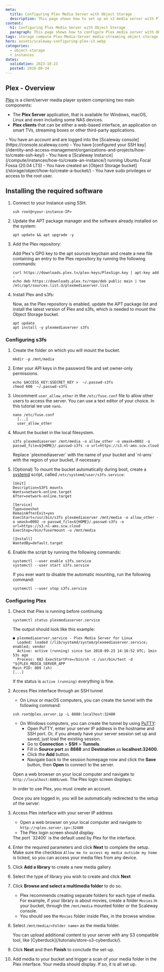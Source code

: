 ```yaml
---
meta:
  title: Configuring Plex Media Server with Object Storage
  description: This page shows how to set up an s3 media server with Plex and Object Storage
content:
  h1: Configuring Plex Media Server with Object Storage
  paragraph: This page shows how to configure Plex media server with Object Storage
tags: storage compute Plex-Media-Server media-streaming object-storage s3fs plex-cloud lucidlink s3 media server
hero: assets/scaleway-configuring-plex-s3.webp
categories:
  - object-storage
  - instances
dates:
  validation: 2023-10-23
  posted: 2018-09-24
---
```


## Plex - Overview

[Plex](https://www.plex.tv) is a client/server media player system comprising two main components:

- The **Plex Server** application, that is available for Windows, macOS, Linux and even including some NAS devices.
- **Plex clients** that can be either a web-based interface, an application on smart TVs, streaming boxes or other third-party applications.

<Macro id="requirements" />

<Message type="requirement">
  - You have an account and are logged into the [Scaleway console](https://console.scaleway.com)
  - You have [configured your SSH key](/identity-and-access-management/organizations-and-projects/how-to/create-ssh-key/)
  - You have a [Scaleway Instance](/compute/instances/how-to/create-an-instance/) running Ubuntu Focal Fossa (20.04 LTS)
  - You have created an [Object Storage bucket](/storage/object/how-to/create-a-bucket/)
  - You have sudo privileges or access to the root user.
</Message>

## Installing the required software

1. Connect to your Instance using SSH.
    ```
    ssh root@<your-instance-IP>
    ```
2. Update the APT package manager and the software already installed on the system:
    ```
    apt update && apt upgrade -y
    ```
3. Add the Plex repository:

    Add Plex's GPG key to the apt sources keychain and create a new file containing an entry to the Plex repository by running the following commands:
    ```
    curl https://downloads.plex.tv/plex-keys/PlexSign.key | apt-key add -
    echo deb https://downloads.plex.tv/repo/deb public main | tee /etc/apt/sources.list.d/plexmediaserver.list
    ```
4. Install Plex and s3fs:

    Now, as the Plex repository is enabled, update the APT package list and install the latest version of Plex and s3fs, which is needed to mount the Object Storage bucket.
    ```
    apt update
    apt install -y plexmediaserver s3fs
    ```

### Configuring s3fs

1. Create the folder on which you will mount the bucket.
    ```
    mkdir -p /mnt/media
    ```
2. Enter your API keys in the password file and set owner-only permissions.
    ```
    echo $ACCESS_KEY:$SECRET_KEY >  ~/.passwd-s3fs
    chmod 600  ~/.passwd-s3fs
    ```
3. Uncomment `user_allow_other` in the `/etc/fuse.conf` file to allow other users to access the server. You can use a text editor of your choice. In this tutorial we use `nano`.
    ```
    nano /etc/fuse.conf
      [...]
      user_allow_other
    ```
4. Mount the bucket in the local filesystem.
    ```
    s3fs plexmediaserver /mnt/media -o allow_other -o umask=0002 -o passwd_file=${HOME}/.passwd-s3fs -o url=https://s3.nl-ams.scw.cloud
    ```
    <Message type="note">
      Replace `plexmediaserver` with the name of your bucket and `nl-ams` with the region of your bucket, if necessary.
    </Message>
5. (Optional) To mount the bucket automatically during boot, create a [systemd](/tutorials/systemd-essentials/) script, called `/etc/systemd/user/s3fs.service`:
    ```
    [Unit]
    Description=S3FS mounts
    Wants=network-online.target
    After=network-online.target

    [Service]
    Type=oneshot
    RemainAfterExit=yes
    ExecStart=/usr/bin/s3fs plexmediaserver /mnt/media -o allow_other -o umask=0002 -o passwd_file=${HOME}/.passwd-s3fs -o url=https://s3.nl-ams.scw.cloud
    ExecStop=/bin/fusermount -u /mnt/media

    [Install]
    WantedBy=default.target
    ```
6. Enable the script by running the following commands:
    ```
    systemctl --user enable s3fs.service
    systemctl --user start s3fs.service
    ```

    If you ever want to disable the automatic mounting, run the following command:

    ```
    systemctl --user stop s3fs.service
    ```

### Configuring Plex

1. Check that Plex is running before continuing:
    ```
    systemctl status plexmediaserver.service
    ```

    The output should look like this example:

    ```
    ● plexmediaserver.service - Plex Media Server for Linux
      Loaded: loaded (/lib/systemd/system/plexmediaserver.service; enabled; vendor
      Active: active (running) since Sun 2018-09-23 14:16:52 UTC; 1min 53s ago
      Process: 882 ExecStartPre=/bin/sh -c /usr/bin/test -d "${PLEX_MEDIA_SERVER_APP
    Main PID: 889 (sh)
    [...]
    ```

    If the status is `active (running)` everything is fine.
2. Access Plex interface through an SSH tunnel
    - On Linux or macOS computers, you can create the tunnel with the following command:
    ```
    ssh root@plex.server.ip -L 8888:localhost:32400
    ```
    - On Windows computers, you can create the tunnel by using [PuTTY](https://www.chiark.greenend.org.uk/~sgtatham/putty/):
      - Open PuTTY, enter your server IP address in the hostname and SSH port. Or, if you already have your server session set up and saved, just load the existing session.
      - Go to **Connection** > **SSH** > **Tunnels**.
      - Fill in **Source port** as **8888** and **Destination** as **localhost:32400**.
      - Click the **Add** button.
      - Navigate back to the session homepage now and click the **Save** button, then **Open** to connect to the server.

    Open a web browser on your local computer and navigate to `http://localhost:8888/web`. The Plex login screen displays:
    <Lightbox src="scaleway-plex-login.webp" alt="" />

    <Message type="note">
      In order to use Plex, you must create an account.
    </Message>

    Once you are logged in, you will be automatically redirected to the setup of the server:

    <Lightbox src="scaleway-plex-server-setup.webp" alt="" />
3. Access Plex interface with your server IP address
    - Open a web browser on your local computer and navigate to `http://<plex.server.ip>:32400`
    - The Plex login screen should display.

    <Message type="note">
      The port `32400` is the default used by Plex for the interface.
    </Message>
4. Enter the required parameters and click **Next** to complete the setup.
    <Message type="note">
      Make sure the checkbox `Allow me to access my media outside my home` is ticked, so you can access your media files from any device.
    </Message>
5. Click **Add a library** to create a new media gallery
6. Select the type of library you wish to create and click **Next**
7. Click **Browse and select a multimedia folder** to do so.
    - Plex recommends creating separate folders for each type of media. For example, if your library is about movies, create a folder `Movies` in your bucket, through the `/mnt/media` mounted folder or the Scaleway console.
    - You should see the `Movies` folder inside Plex, in the browse window.
8. Select `/mnt/media/<Folder name>` as the media folder.
    <Lightbox src="scaleway-plex-add-folder.webp" alt="" />

    <Message type="tip">
      You can upload additional content to your server with any S3 compatible tool, like [Cyberduck](/tutorials/store-s3-cyberduck/).
    </Message>
9. Click **Next** and then **Finish** to conclude the set-up.
10. Add media to your bucket and trigger a scan of your media folder in the Plex interface. Your media should display. If so, it is all set up.